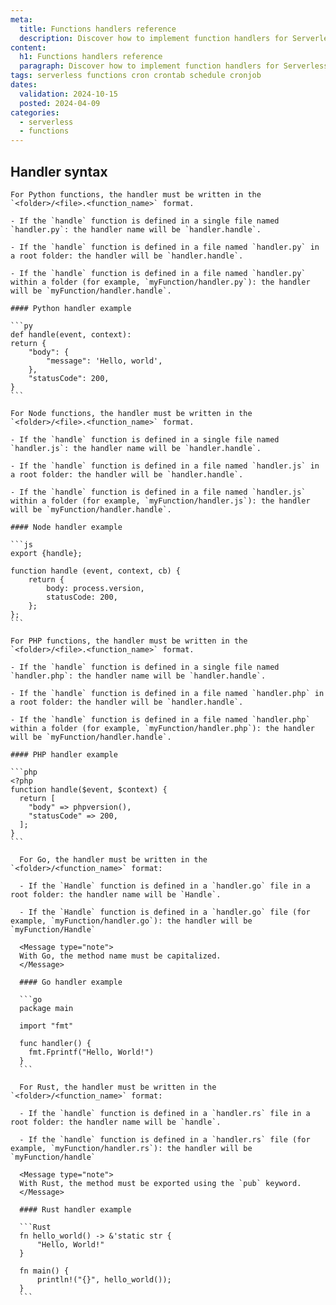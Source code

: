 ```yaml
---
meta:
  title: Functions handlers reference
  description: Discover how to implement function handlers for Serverless Functions in Scaleway.
content:
  h1: Functions handlers reference
  paragraph: Discover how to implement function handlers for Serverless Functions in Scaleway.
tags: serverless functions cron crontab schedule cronjob
dates:
  validation: 2024-10-15
  posted: 2024-04-09
categories:
  - serverless
  - functions
---
```


## Handler syntax

<Tabs id="handlers">
  <TabsTab label="Python">
  
    For Python functions, the handler must be written in the `<folder>/<file>.<function_name>` format.

    - If the `handle` function is defined in a single file named `handler.py`: the handler name will be `handler.handle`.

    - If the `handle` function is defined in a file named `handler.py` in a root folder: the handler will be `handler.handle`.

    - If the `handle` function is defined in a file named `handler.py` within a folder (for example, `myFunction/handler.py`): the handler will be `myFunction/handler.handle`.

    #### Python handler example

    ```py
    def handle(event, context):
    return {
        "body": {
            "message": 'Hello, world',
        },
        "statusCode": 200,
    }
    ```
  </TabsTab>

  <TabsTab label="Node">

    For Node functions, the handler must be written in the `<folder>/<file>.<function_name>` format.

    - If the `handle` function is defined in a single file named `handler.js`: the handler name will be `handler.handle`.

    - If the `handle` function is defined in a file named `handler.js` in a root folder: the handler will be `handler.handle`.

    - If the `handle` function is defined in a file named `handler.js` within a folder (for example, `myFunction/handler.js`): the handler will be `myFunction/handler.handle`.

    #### Node handler example

    ```js
    export {handle};

    function handle (event, context, cb) {
        return {
            body: process.version,
            statusCode: 200,
        };
    };
    ```
  </TabsTab>
  
  <TabsTab label="PHP">

    For PHP functions, the handler must be written in the `<folder>/<file>.<function_name>` format.

    - If the `handle` function is defined in a single file named `handler.php`: the handler name will be `handler.handle`.

    - If the `handle` function is defined in a file named `handler.php` in a root folder: the handler will be `handler.handle`.

    - If the `handle` function is defined in a file named `handler.php` within a folder (for example, `myFunction/handler.php`): the handler will be `myFunction/handler.handle`.

    #### PHP handler example

    ```php
    <?php
    function handle($event, $context) {
      return [
        "body" => phpversion(),
        "statusCode" => 200,
      ];
    }
    ```
  </TabsTab>

  <TabsTab label="Go">

      For Go, the handler must be written in the `<folder>/<function_name>` format:

      - If the `Handle` function is defined in a `handler.go` file in a root folder: the handler name will be `Handle`.

      - If the `Handle` function is defined in a `handler.go` file (for example, `myFunction/handler.go`): the handler will be `myFunction/Handle`

      <Message type="note">
      With Go, the method name must be capitalized.
      </Message>

      #### Go handler example

      ```go
      package main

      import "fmt"

      func handler() {
        fmt.Fprintf("Hello, World!")
      }
      ```
  </TabsTab>

  <TabsTab label="Rust">

      For Rust, the handler must be written in the `<folder>/<function_name>` format:

      - If the `handle` function is defined in a `handler.rs` file in a root folder: the handler name will be `handle`.

      - If the `handle` function is defined in a `handler.rs` file (for example, `myFunction/handler.rs`): the handler will be `myFunction/handle`

      <Message type="note">
      With Rust, the method must be exported using the `pub` keyword.
      </Message>

      #### Rust handler example

      ```Rust
      fn hello_world() -> &'static str {
          "Hello, World!"
      }

      fn main() {
          println!("{}", hello_world());
      }
      ```
  </TabsTab>
</Tabs>
